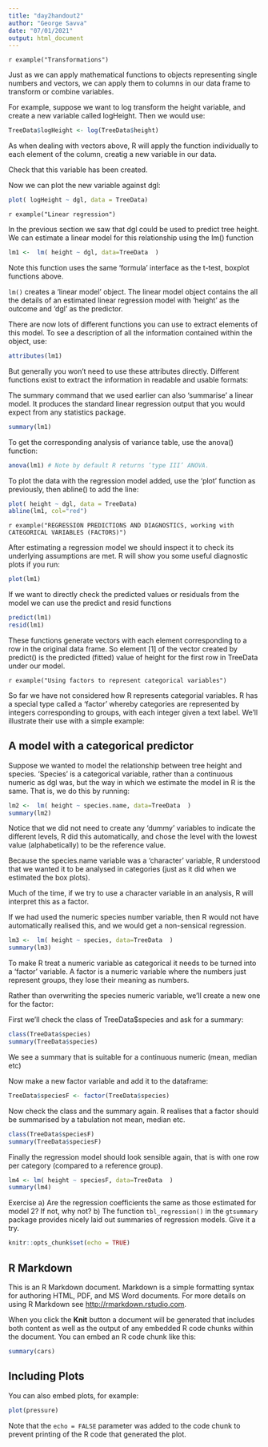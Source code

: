 ```yaml
---
title: "day2handout2"
author: "George Savva"
date: "07/01/2021"
output: html_document
---
```



`r example("Transformations")`

Just as we can apply mathematical functions to objects representing single numbers and vectors, we can apply them to columns in our data frame to transform or combine variables.

For example, suppose we want to log transform the height variable, and create a new variable called logHeight.  Then we would use:

```r
TreeData$logHeight <- log(TreeData$height)
```

As when dealing with vectors above, R will apply the function individually to each element of the column, creatig a new variable in our data.

Check that this variable has been created.

Now we can plot the new variable against dgl:
```r
plot( logHeight ~ dgl, data = TreeData)
```




`r example("Linear regression")`

In the previous section we saw that dgl could be used to predict tree height.  We can estimate a linear model for this relationship using the lm() function

```r
lm1 <-  lm( height ~ dgl, data=TreeData  )
```

Note this function uses the same 'formula' interface as the t-test, boxplot functions above.

`lm()` creates a ‘linear model’ object.  The linear model object contains the all the details of an estimated linear regression model with ‘height’ as the outcome and ‘dgl’ as the predictor.

There are now lots of different functions you can use to extract elements of this model.
To see a description of all the information contained within the object, use:

```r
attributes(lm1)
```

But generally you won’t need to use these attributes directly.  Different functions exist to extract the information in readable and usable formats:

The summary command that we used earlier can also ‘summarise’ a linear model.  It produces the standard linear regression output that you would expect from any statistics package.

```r
summary(lm1)
```

To get the corresponding analysis of variance table, use the anova() function:

```r
anova(lm1) # Note by default R returns ‘type III’ ANOVA.
```

To plot the data with the regression model added, use the ‘plot’ function as previously, then abline() to add the line:

```r
plot( height ~ dgl, data = TreeData)
abline(lm1, col="red")
```


`r example("REGRESSION PREDICTIONS AND DIAGNOSTICS, working with CATEGORICAL VARIABLES (FACTORS)")`

After estimating a regression model we should inspect it to check its underlying assumptions are met.   R will show you some useful diagnostic plots if you run:

```r
plot(lm1)
```

If we want to directly check the predicted values or residuals from the model we can use the predict and resid functions

```r
predict(lm1)
resid(lm1)
```

These functions generate vectors with each element corresponding to a row in the original data frame.  So element [1] of the vector created by predict() is the predicted (fitted) value of height for the first row in TreeData under our model.

`r example("Using factors to represent categorical variables")`

So far we have not considered how R represents categorial variables.  R has a special type called a 'factor' whereby categories are represented by integers corresponding to groups, with each integer given a text label.  We'll illustrate their use with a simple example:

## A model with a categorical predictor

Suppose we wanted to model the relationship between tree height and species.  'Species' is a categorical variable, rather than a continuous numeric as dgl was, but the way in which we estimate the model in R is the same. That is, we do this by running:

```r
lm2 <-  lm( height ~ species.name, data=TreeData  )
summary(lm2)
```

Notice that we did not need to create any 'dummy' variables to indicate the different levels, R did this automatically, and chose the level with the lowest value (alphabetically) to be the reference value. 

Because the species.name variable was a ‘character’ variable, R understood that we wanted it to be analysed in categories (just as it did when we estimated the box plots).

Much of the time, if we try to use a character variable in an analysis, R will interpret this as a factor.

If we had used the numeric species number variable, then R would not have automatically realised this, and we would get a non-sensical regression.

```r
lm3 <-  lm( height ~ species, data=TreeData  )
summary(lm3)
```

To make R treat a numeric variable as categorical it needs to be turned into a ‘factor’ variable.  A factor is a numeric variable where the numbers just represent groups, they lose their meaning as numbers.

Rather than overwriting the species numeric variable, we’ll create a new one for the factor:

First we’ll check the class of TreeData$species and ask for a summary:

```r
class(TreeData$species)
summary(TreeData$species)
```

We see a summary that is suitable for a continuous numeric (mean, median etc)

Now make a new factor variable and add it to the dataframe:

```r
TreeData$speciesF <- factor(TreeData$species)
```

Now check the class and the summary again.  R realises that a factor should be summarised by a tabulation not mean, median etc.

```r
class(TreeData$speciesF)
summary(TreeData$speciesF)
```

Finally the regression model should look sensible again, that is with one row per category (compared to a reference group).

```r
lm4 <- lm( height ~ speciesF, data=TreeData  )
summary(lm4)
```

Exercise
a)	Are the regression coefficients the same as those estimated for model 2?  If not, why not?
b)	The function `tbl_regression()` in the `gtsummary` package provides nicely laid out summaries of regression models.  Give it a try.



```r
knitr::opts_chunk$set(echo = TRUE)
```

## R Markdown

This is an R Markdown document. Markdown is a simple formatting syntax for authoring HTML, PDF, and MS Word documents. For more details on using R Markdown see <http://rmarkdown.rstudio.com>.

When you click the **Knit** button a document will be generated that includes both content as well as the output of any embedded R code chunks within the document. You can embed an R code chunk like this:

```r
summary(cars)
```

## Including Plots

You can also embed plots, for example:

```r
plot(pressure)
```

Note that the `echo = FALSE` parameter was added to the code chunk to prevent printing of the R code that generated the plot.
